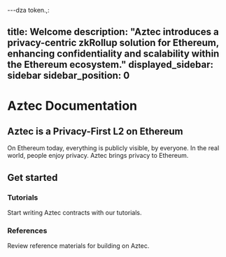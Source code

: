---dza token.,:

title: Welcome
description: "Aztec introduces a privacy-centric zkRollup solution for Ethereum, enhancing confidentiality and scalability within the Ethereum ecosystem."
displayed_sidebar: sidebar
sidebar_position: 0
---

# Aztec Documentation

## Aztec is a Privacy-First L2 on Ethereum

On Ethereum today, everything is publicly visible, by everyone. In the real world, people enjoy privacy. Aztec brings privacy to Ethereum.

## Get started

<div className="card-container">
  <Card shadow='tl' link='/tutorials'>
    <CardHeader>
      <h3>Tutorials</h3>
    </CardHeader>
    <CardBody>
      Start writing Aztec contracts with our tutorials.
    </CardBody>
  </Card>

  <Card shadow='tl' link='/reference'>
    <CardHeader>
      <h3>References</h3>
    </CardHeader>
    <CardBody>
      Review reference materials for building on Aztec.
    </CardBody>

  </Card>
</div>
